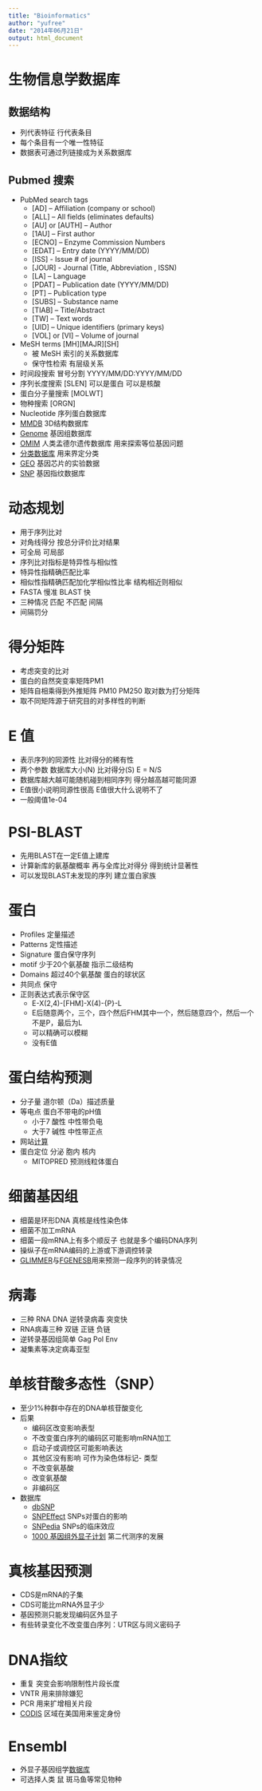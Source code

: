 ```yaml
---
title: "Bioinformatics"
author: "yufree"
date: "2014年06月21日"
output: html_document
---
```


# 生物信息学数据库

## 数据结构

- 列代表特征 行代表条目
- 每个条目有一个唯一性特征
- 数据表可通过列链接成为关系数据库

## Pubmed 搜索

- PubMed search tags
    - [AD] – Affiliation (company or school)
    - [ALL] – All fields (eliminates defaults)
    - [AU] or [AUTH] – Author
    - [1AU] – First author
    - [ECNO] – Enzyme Commission Numbers
    - [EDAT] – Entry date (YYYY/MM/DD)
    - [ISS] - Issue # of journal
    - [JOUR] - Journal (Title, Abbreviation , ISSN)
    - [LA] – Language
    - [PDAT] – Publication date (YYYY/MM/DD)
    - [PT] – Publication type
    - [SUBS] – Substance name
    - [TIAB] – Title/Abstract
    - [TW] – Text words
    - [UID] – Unique identifiers (primary keys)
    - [VOL] or [VI] – Volume of journal

- MeSH terms [MH][MAJR][SH]
    - 被 MeSH 索引的关系数据库
    - 保守性检索 有层级关系
- 时间段搜索 冒号分割 YYYY/MM/DD:YYYY/MM/DD
- 序列长度搜索 [SLEN] 可以是蛋白 可以是核酸
- 蛋白分子量搜索 [MOLWT]
- 物种搜索 [ORGN]
- Nucleotide 序列蛋白数据库
- [MMDB](http://www.ncbi.nlm.nih.gov/structure/) 3D结构数据库
- [Genome](http://www.ncbi.nlm.nih.gov/genome/) 基因组数据库
- [OMIM](http://omim.org/) 人类孟德尔遗传数据库 用来探索等位基因问题
- [分类数据库](http://www.ncbi.nlm.nih.gov/taxonomy) 用来界定分类
- [GEO](http://www.ncbi.nlm.nih.gov/geo/) 基因芯片的实验数据
- [SNP](http://www.ncbi.nlm.nih.gov/snp/) 基因指纹数据库

# 动态规划

- 用于序列比对
- 对角线得分 按总分评价比对结果
- 可全局 可局部
- 序列比对指标是特异性与相似性
- 特异性指精确匹配比率
- 相似性指精确匹配加化学相似性比率 结构相近则相似
- FASTA 慢准 BLAST 快
- 三种情况 匹配 不匹配 间隔
- 间隔罚分

# 得分矩阵

- 考虑突变的比对
- 蛋白的自然突变率矩阵PM1
- 矩阵自相乘得到外推矩阵 PM10 PM250 取对数为打分矩阵
- 取不同矩阵源于研究目的对多样性的判断

# E 值

- 表示序列的同源性 比对得分的稀有性
- 两个参数 数据库大小(N) 比对得分(S) E = N/S 
- 数据库越大越可能随机碰到相同序列 得分越高越可能同源
- E值很小说明同源性很高 E值很大什么说明不了
- 一般阈值1e-04

# PSI-BLAST

- 先用BLAST在一定E值上建库
- 计算新库的氨基酸概率 再与全库比对得分 得到统计显著性
- 可以发现BLAST未发现的序列 建立蛋白家族

# 蛋白

- Profiles 定量描述 
- Patterns 定性描述
- Signature 蛋白保守序列
- motif 少于20个氨基酸 指示二级结构
- Domains 超过40个氨基酸 蛋白的球状区
- 共同点 保守
- 正则表达式表示保守区
    - E-X(2,4)-[FHM]-X(4)-{P}-L
    - E后随意两个，三个，四个然后FHM其中一个，然后随意四个，然后一个不是P，最后为L
    - 可以精确可以模糊
    - 没有E值

# 蛋白结构预测

- 分子量 道尔顿（Da）描述质量
- 等电点 蛋白不带电的pH值
    - 小于7 酸性 中性带负电
    - 大于7 碱性 中性带正点
- 网站[计算](http://web.expasy.org/compute_pi/)
- 蛋白定位 分泌 胞内 核内
    - MITOPRED 预测线粒体蛋白

# 细菌基因组

- 细菌是环形DNA 真核是线性染色体
- 细菌不加工mRNA
- 细菌一段mRNA上有多个顺反子 也就是多个编码DNA序列
- 操纵子在mRNA编码的上游或下游调控转录
- [GLIMMER](http://www.ncbi.nlm.nih.gov/genomes/MICROBES/glimmer_3.cgi)与[FGENESB](http://www.softberry.com/berry.phtml?topic=fgenesb&group=programs&subgroup=gfindb)用来预测一段序列的转录情况

# 病毒

- 三种 RNA DNA 逆转录病毒 突变快
- RNA病毒三种 双链 正链 负链
- 逆转录基因组简单 Gag Pol Env
- 凝集素等决定病毒亚型

# 单核苷酸多态性（SNP）

- 至少1%种群中存在的DNA单核苷酸变化
- 后果
    - 编码区改变影响表型
    - 不改变蛋白序列的编码区可能影响mRNA加工
    - 启动子或调控区可能影响表达
    - 其他区没有影响 可作为染色体标记- 类型
    - 不改变氨基酸
    - 改变氨基酸
    - 非编码区
- 数据库
    - [dbSNP](http://www.ncbi.nlm.nih.gov/SNP/)
    - [SNPEffect](http://snpeffect.switchlab.org/) SNPs对蛋白的影响
    - [SNPedia](http://www.snpedia.com/index.php/SNPedia) SNPs的临床效应
    - [1000 基因组外显子计划](http://www.ncbi.nlm.nih.gov/pubmed/23128226) 第二代测序的发展

# 真核基因预测

- CDS是mRNA的子集
- CDS可能比mRNA外显子少
- 基因预测只能发现编码区外显子
- 有些转录变化不改变蛋白序列：UTR区与同义密码子

# DNA指纹

- 重复 突变会影响限制性片段长度
- VNTR 用来排除嫌犯
- PCR 用来扩增相关片段
- [CODIS](http://www.fbi.gov/about-us/lab/biometric-analysis/codis) 区域在美国用来鉴定身份

# Ensembl

- 外显子基因组学[数据库](ensembl.org)
- 可选择人类 鼠 斑马鱼等常见物种
